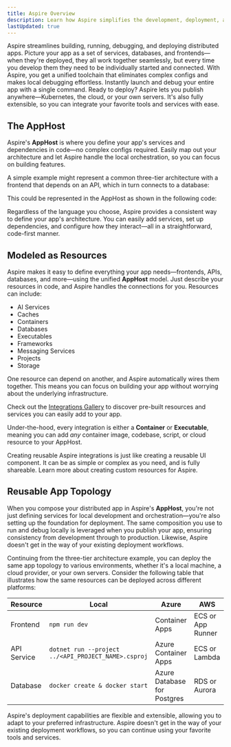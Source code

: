 ```yaml
---
title: Aspire Overview
description: Learn how Aspire simplifies the development, deployment, and debugging of distributed applications.
lastUpdated: true
---
```



Aspire streamlines building, running, debugging, and deploying distributed apps. Picture your app as a set of services, databases, and frontends—when they're deployed, they all work together seamlessly, but every time you develop them they need to be individually started and connected. With Aspire, you get a unified toolchain that eliminates complex configs and makes local debugging effortless. Instantly launch and debug your entire app with a single command. Ready to deploy? Aspire lets you publish anywhere—Kubernetes, the cloud, or your own servers. It's also fully extensible, so you can integrate your favorite tools and services with ease.

## The AppHost

Aspire's **AppHost** is where you define your app's services and dependencies in code—no complex configs required. Easily map out your architecture and let Aspire handle the local orchestration, so you can focus on building features.

A simple example might represent a common three-tier architecture with a frontend that depends on an API, which in turn connects to a database:

<Architecture />

This could be represented in the AppHost as shown in the following code:


<SimpleAppHostCode />

Regardless of the language you choose, Aspire provides a consistent way to define your app's architecture. You can easily add services, set up dependencies, and configure how they interact—all in a straightforward, code-first manner.

## Modeled as Resources

Aspire makes it easy to define everything your app needs—frontends, APIs, databases, and more—using the unified **AppHost** model. Just describe your resources in code, and Aspire handles the connections for you. Resources can include:

- AI Services
- Caches
- Containers
- Databases
- Executables
- Frameworks
- Messaging Services
- Projects
- Storage

One resource can depend on another, and Aspire automatically wires them together. This means you can focus on building your app without worrying about the underlying infrastructure.

<IconAside type="tip" icon="puzzle" title="Explore Integrations">
    Check out the <a href="../../integrations/gallery">Integrations Gallery</a> to discover pre-built resources and services you can easily add to your app.
</IconAside>

Under-the-hood, every integration is either a **Container** or **Executable**, meaning you can add _any_ container image, codebase, script, or cloud resource to your AppHost.

<Aside type="note">
  Creating reusable Aspire integrations is just like creating a reusable UI component. It can be as simple or complex as you need, and is fully shareable. Learn more about creating custom resources for Aspire.
</Aside>

## Reusable App Topology

When you compose your distributed app in Aspire's **AppHost**, you're not just defining services for local development and orchestration—you're also setting up the foundation for deployment. The same composition you use to run and debug locally is leveraged when you publish your app, ensuring consistency from development through to production. Likewise, Aspire doesn't get in the way of your existing deployment workflows.

Continuing from the three-tier architecture example, you can deploy the same app topology to various environments, whether it's a local machine, a cloud provider, or your own servers. Consider the following table that illustrates how the same resources can be deployed across different platforms:

| Resource | Local | Azure | AWS |
|-|-|-|-|
| Frontend | `npm run dev` | Container Apps | ECS or App Runner |
| API Service | `dotnet run --project ../<API_PROJECT_NAME>.csproj` | Azure Container Apps | ECS or Lambda |
| Database | `docker create & docker start` | Azure Database for Postgres | RDS or Aurora |

Aspire's deployment capabilities are flexible and extensible, allowing you to adapt to your preferred infrastructure. Aspire doesn't get in the way of your existing deployment workflows, so you can continue using your favorite tools and services.